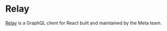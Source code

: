 # Relay

[Relay](https://relay.dev/) is a GraphQL client for React built and maintained by the Meta team.
